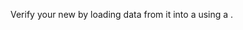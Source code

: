 
Verify your new <TechnicalTag tag="datasource" text="Data Source" /> by loading data from it into a <TechnicalTag tag="validator" text="Validator" /> using a <TechnicalTag tag="batch_request" text="Batch Request" />.

```python name="version-0.18 docs/docusaurus/docs/snippets/aws_redshift_deployment_patterns.py add_suite_and_get_validator"
```
